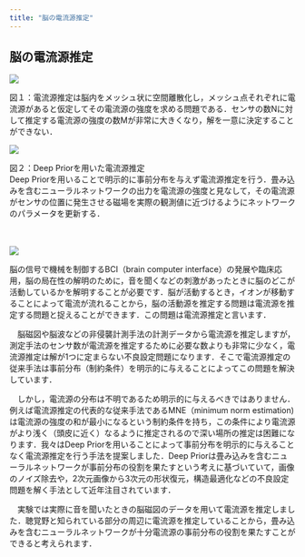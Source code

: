 ```yaml
---
title: "脳の電流源推定"
---
```

## 脳の電流源推定

<section className='wrapper'>
<div className='cont'>

<div className='hoge'>

![](../slide/no1.png '')

図１：電流源推定は脳内をメッシュ状に空間離散化し，メッシュ点それぞれに電流源があると仮定してその電流源の強度を求める問題である．センサの数Nに対して推定する電流源の強度の数Mが非常に大きくなり，解を一意に決定することができない．

![](../slide/no2.png '')

図２：Deep Priorを用いた電流源推定<br/>
Deep Priorを用いることで明示的に事前分布を与えず電流源推定を行う．畳み込みを含むニューラルネットワークの出力を電流源の強度と見なして，その電流源がセンサの位置に発生させる磁場を実際の観測値に近づけるようにネットワークのパラメータを更新する．
<br/><br/><br/>

![](../slide/no3.png '')


</div>

<div className='hoge'>

   脳の信号で機械を制御するBCI（brain computer interface）の発展や臨床応用，脳の局在性の解明のために，音を聞くなどの刺激があったときに脳のどこが活動しているかを解明することが必要です．脳が活動するとき，イオンが移動することによって電流が流れることから，脳の活動源を推定する問題は電流源を推定する問題と捉えることができます．この問題は電流源推定と言います．<br />
   
   
　脳磁図や脳波などの非侵襲計測手法の計測データから電流源を推定しますが，測定手法のセンサ数が電流源を推定するために必要な数よりも非常に少なく，電流源推定は解が1つに定まらない不良設定問題になります．そこで電流源推定の従来手法は事前分布（制約条件）を明示的に与えることによってこの問題を解決しています．<br />

　しかし，電流源の分布は不明であるため明示的に与えるべきではありません．例えば電流源推定の代表的な従来手法であるMNE（minimum norm estimation)は電流源の強度の和が最小になるという制約条件を持ち，この条件により電流源がより浅く（頭皮に近く）なるように推定されるので深い場所の推定は困難になります．我々はDeep Priorを用いることによって事前分布を明示的に与えることなく電流源推定を行う手法を提案しました．Deep Priorは畳み込みを含むニューラルネットワークが事前分布の役割を果たすという考えに基づいていて，画像のノイズ除去や，2次元画像から3次元の形状復元，構造最適化などの不良設定問題を解く手法として近年注目されています．

　実験では実際に音を聞いたときの脳磁図のデータを用いて電流源を推定しました．聴覚野と知られている部分の周辺に電流源を推定していることから，畳み込みを含むニューラルネットワークが十分電流源の事前分布の役割を果たすことができると考えられます．


</div>


</div>



</section>